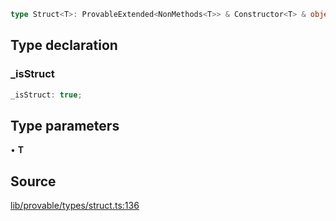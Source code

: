```ts
type Struct<T>: ProvableExtended<NonMethods<T>> & Constructor<T> & object;
```

## Type declaration

### \_isStruct

```ts
_isStruct: true;
```

## Type parameters

• **T**

## Source

[lib/provable/types/struct.ts:136](https://github.com/o1-labs/o1js/blob/000b9835d52eede806be269b958c57000ff32f72/src/lib/provable/types/struct.ts#L136)
